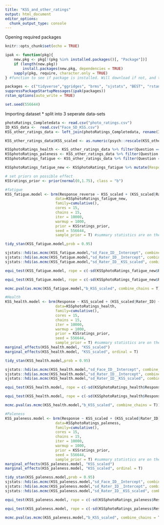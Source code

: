---
title: "KSS_and_other_ratings"
output: html_document
editor_options: 
  chunk_output_type: console
---

Opening required packages
```{r setup, include=FALSE}
knitr::opts_chunk$set(echo = TRUE)

ipak <- function(pkg){
    new.pkg <- pkg[!(pkg %in% installed.packages()[, "Package"])]
    if (length(new.pkg)) 
        install.packages(new.pkg, dependencies = TRUE)
    sapply(pkg, require, character.only = TRUE)
} #function to see if package is installed. Will download if not, and then opens it.

packages <- c("tidyverse","ggridges", "brms", "sjstats", "BEST", "rstan", "MCMC.qpcr")
suppressPackageStartupMessages(ipak(packages))
rstan_options(auto_write = TRUE)

set.seed(556644)
```

Importing dataset
* split into 3 seperate data-sets
```{r}
photoRatings_Completedata <- read.csv("photo_ratings.csv")
ID_KSS_data <-  read.csv("Face_SD_KSS.csv")
KSS_other_ratings_data <- left_join(photoRatings_Completedata, rename(ID_KSS_data, Face_ID = ID))

KSS_other_ratings_data$KSS_scaled <- as.numeric(psych::rescale(KSS_other_ratings_data$KSS, mean = 0, sd = 0.25, df =F))

KSSphotoRatings_health <- KSS_other_ratings_data %>% filter(Question == "halsa")
KSSphotoRatings_paleness <- KSS_other_ratings_data %>% filter(Question == "blek_hud")
KSSphotoRatings_fatigue <- KSS_other_ratings_data %>% filter(Question == "trotthet")

KSSphotoRatings_fatigue_new <- KSSphotoRatings_fatigue %>% mutate(Response_reverse = (max(Response)-Response)+1)

```

```{r}
# set priors on possible effect
KSSratings_prior <- prior(normal(0,1.75), class = "b")

#fatigue
KSS_fatigue.model <- brm(Response_reverse ~ KSS_scaled + (KSS_scaled|Rater_ID) + (1|Face_ID), 
                       data=KSSphotoRatings_fatigue_new, 
                       family=cumulative(), 
                       cores = 15,
                       chains = 15,
                       iter = 10000,
                       warmup = 1000,
                       prior = KSSratings_prior,
                       seed = 556644,
                       sample_prior = T) #summary statistics are on the latent scale

tidy_stan(KSS_fatigue.model,prob = 0.95)

sjstats::hdi(as.mcmc(KSS_fatigue.model,"sd_Face_ID__Intercept", combine_chains = T), prob = 0.95)
sjstats::hdi(as.mcmc(KSS_fatigue.model,"sd_Rater_ID__Intercept", combine_chains = T), prob = 0.95)
sjstats::hdi(as.mcmc(KSS_fatigue.model,"sd_Rater_ID__KSS_scaled", combine_chains = T), prob = 0.95)

equi_test(KSS_fatigue.model, rope = c(-sd(KSSphotoRatings_fatigue_new$Response_reverse)*0.2, sd(KSSphotoRatings_fatigue_new$Response_reverse)*0.2))

equi_test(KSS_fatigue.model, rope = c(-sd(KSSphotoRatings_fatigue_new$Response_reverse)*0.2, sd(KSSphotoRatings_fatigue_new$Response_reverse)*0.2), out = "plot")

mcmc.pval(as.mcmc(KSS_fatigue.model,"b_KSS_scaled", combine_chains = T))

#Health
KSS_health.model <- brm(Response ~ KSS_scaled + (KSS_scaled|Rater_ID) + (1|Face_ID), 
                       data=KSSphotoRatings_health, 
                       family=cumulative(), 
                       cores = 15,
                       chains = 15,
                       iter = 10000,
                       warmup = 1000,
                       prior = KSSratings_prior,
                       seed = 556644,
                       sample_prior = T) #summary statistics are on the latent scale
marginal_effects(KSS_health.model, "KSS_scaled")
marginal_effects(KSS_health.model, "KSS_scaled", ordinal = T)

tidy_stan(KSS_health.model,prob = 0.95)

sjstats::hdi(as.mcmc(KSS_health.model,"sd_Face_ID__Intercept", combine_chains = T), prob = 0.95)
sjstats::hdi(as.mcmc(KSS_health.model,"sd_Rater_ID__Intercept", combine_chains = T), prob = 0.95)
sjstats::hdi(as.mcmc(KSS_health.model,"sd_Rater_ID__KSS_scaled", combine_chains = T), prob = 0.95)

equi_test(KSS_health.model, rope = c(-sd(KSSphotoRatings_health$Response)*0.2, sd(KSSphotoRatings_health$Response)*0.2))

equi_test(KSS_health.model, rope = c(-sd(KSSphotoRatings_health$Response)*0.2, sd(KSSphotoRatings_health$Response)*0.2), out = "plot")

mcmc.pval(as.mcmc(KSS_health.model,"b_KSS_scaled", combine_chains = T))

#Paleness
KSS_paleness.model <- brm(Response ~ KSS_scaled + (KSS_scaled|Rater_ID) + (1|Face_ID), 
                       data=KSSphotoRatings_paleness, 
                       family=cumulative(), 
                       cores = 15,
                       chains = 15,
                       iter = 10000,
                       warmup = 1000,
                       prior = KSSratings_prior,
                       seed = 556644,
                       sample_prior = T) #summary statistics are on the latent scale
marginal_effects(KSS_paleness.model, "KSS_scaled")
marginal_effects(KSS_paleness.model, "KSS_scaled", ordinal = T)

tidy_stan(KSS_paleness.model,prob = 0.95)
sjstats::hdi(as.mcmc(KSS_paleness.model,"sd_Face_ID__Intercept", combine_chains = T), prob = 0.95)
sjstats::hdi(as.mcmc(KSS_paleness.model,"sd_Rater_ID__Intercept", combine_chains = T), prob = 0.95)
sjstats::hdi(as.mcmc(KSS_paleness.model,"sd_Rater_ID__KSS_scaled", combine_chains = T), prob = 0.95)

equi_test(KSS_paleness.model, rope = c(-sd(KSSphotoRatings_paleness$Response)*0.2, sd(KSSphotoRatings_paleness$Response)*0.2))

equi_test(KSS_paleness.model, rope = c(-sd(KSSphotoRatings_paleness$Response)*0.2, sd(KSSphotoRatings_paleness$Response)*0.2), out = "plot")

mcmc.pval(as.mcmc(KSS_paleness.model,"b_KSS_scaled", combine_chains = T))
```


